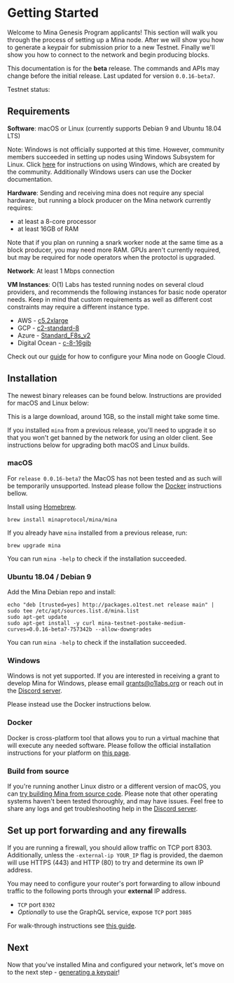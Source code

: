
# Getting Started

Welcome to Mina Genesis Program applicants! This section will walk you through the process of setting up a Mina node. After we will show you how to generate a keypair for submission prior to a new Testnet. Finally we'll show you how to connect to the network and begin producing blocks.

<Alert>


This documentation is for the **beta** release. The commands and APIs may change before the initial release. Last updated for version `0.0.16-beta7`.

Testnet status: <StatusBadge service="Network" />

</Alert>


## Requirements

**Software**: macOS or Linux (currently supports Debian 9 and Ubuntu 18.04 LTS)

Note: Windows is not officially supported at this time. However, community members succeeded in setting up nodes using Windows Subsystem for Linux. Click [here](https://minawiki.com/index.php?title=Mina_on_Windows) for instructions on using Windows, which are created by the community. Additionally Windows users can use the Docker documentation.

**Hardware**: Sending and receiving mina does not require any special hardware, but running a block producer on the Mina network currently requires:

- at least a 8-core processor
- at least 16GB of RAM

Note that if you plan on running a snark worker node at the same time as a block producer, you may need more RAM. GPUs aren't currently required, but may be required for node operators when the protoctol is upgraded.

**Network**: At least 1 Mbps connection

**VM Instances**:
O(1) Labs has tested running nodes on several cloud providers, and recommends the following instances for basic node operator needs. Keep in mind that custom requirements as well as different cost constraints may require a different instance type.

- AWS - [c5.2xlarge](https://www.ec2instances.info/?filter=c5.2xl&region=us-west-2&cost_duration=daily&selected=c5.2xlarge)
- GCP - [c2-standard-8](https://cloud.google.com/compute/docs/machine-types)
- Azure - [Standard_F8s_v2](https://docs.microsoft.com/en-us/azure/virtual-machines/windows/sizes-compute#fsv2-series-1)
- Digital Ocean - [c-8-16gib](https://cloud.digitalocean.com/droplets/new?size=c-8-16gib)

Check out our [guide](https://youtu.be/M9lE2lgyVEo) for how to configure your Mina node on Google Cloud.

## Installation

The newest binary releases can be found below. Instructions are provided for macOS and Linux below:

This is a large download, around 1GB, so the install might take some time.

<Alert kind="warning">


If you installed `mina` from a previous release, you'll need to upgrade it so that you won't get banned by the network for using an older client. See instructions below for upgrading both macOS and Linux builds.

</Alert>


### macOS

<Alert kind="warning">

  For `release 0.0.16-beta7` the MacOS has not been tested and as such will be temporarily unsupported. Instead please follow the [Docker](#docker) instructions bellow.

</Alert>

Install using [Homebrew](https://brew.sh).

```
brew install minaprotocol/mina/mina
```

If you already have `mina` installed from a previous release, run:

```
brew upgrade mina
```

You can run `mina -help` to check if the installation succeeded.

### Ubuntu 18.04 / Debian 9

Add the Mina Debian repo and install:

```
echo "deb [trusted=yes] http://packages.o1test.net release main" | sudo tee /etc/apt/sources.list.d/mina.list
sudo apt-get update
sudo apt-get install -y curl mina-testnet-postake-medium-curves=0.0.16-beta7-757342b --allow-downgrades
```

You can run `mina -help` to check if the installation succeeded.

### Windows

Windows is not yet supported. If you are interested in receiving a grant to develop Mina for Windows, please email grants@o1labs.org or reach out in the [Discord server](https://bit.ly/MinaDiscord).

Please instead use the Docker instructions below.

### Docker

Docker is cross-platform tool that allows you to run a virtual machine that will execute any needed software. Please follow the official installation instructions for your platform on [this page](https://docs.docker.com/get-docker/). 

### Build from source

If you're running another Linux distro or a different version of macOS, you can [try building Mina from source code](https://github.com/MinaProtocol/mina/blob/master/README-dev.md#building-mina). Please note that other operating systems haven't been tested thoroughly, and may have issues. Feel free to share any logs and get troubleshooting help in the [Discord server](https://bit.ly/MinaDiscord).

## Set up port forwarding and any firewalls

If you are running a firewall, you should allow traffic on TCP port 8303. Additionally, unless the `-external-ip YOUR_IP` flag is provided, the daemon will use HTTPS (443) and HTTP (80) to try and determine its own IP address.

You may need to configure your router's port forwarding to allow inbound traffic to the following ports through your **external** IP address.

- `TCP` port `8302`
- *Optionally* to use the GraphQL service, expose `TCP` port `3085`

For walk-through instructions see [this guide](/docs/troubleshooting#port-forwarding).

## Next

Now that you've installed Mina and configured your network, let's move on to the next step - [generating a keypair](/docs/keypair)!
